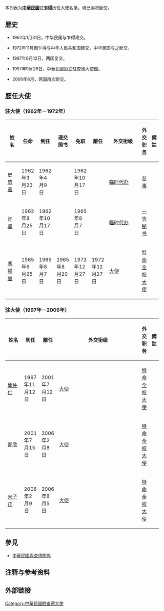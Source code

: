 {{NoteTA|1=zh:乍得;zh-hans:乍得;zh-hant:乍得;zh-cn:乍得;zh-tw:查德;zh-hk:乍得;zh-mo:乍得;}}
本列表为'''[[中華民國|中華民國]]'''驻'''[[乍得|乍得]]'''历任大使名录。現已兩次斷交。

==歷史==
*1962年1月31日，中华民国与乍得建交。

*1972年11月因乍得与中华人民共和国建交，中华民国与之断交。

*1997年8月12日，两国复交。

*1997年9月26日，中華民國設立駐查德大使館。

*2006年8月，两国再次断交。

==歷任大使==

==={{ROC}}驻{{CHA}}大使（1962年－1972年）===
{| class="wikitable" 
|- 
! width=12%  |姓名
! width=10%  |任命
! width=10%  |到任
! width=10%  |递交国书
! width=10%  |免职
! width=10%  |離任
! width=8%  |外交衔级
! width=10%  |外交职务
! width=13%  colspan="2" | 備註
|-
| [[史悠鑫|史悠鑫]]
| 1962年3月23日
| 1962年4月9日
|
| 1962年10月17日
|
| [[临时代办|临时代办]]
| [[参事|参事]]
|
|-
| [[许鼐|许鼐]]
| 1962年8月25日
| 1962年10月17日
|
| 1965年8月7日
|
| [[临时代办|临时代办]]
| [[一等秘书|一等秘书]]
|
|-
| [[馮燿曾|馮燿曾]]
| 1965年6月25日
| 1965年8月7日
| 1965年8月20日
| 1972年12月27日
| 1972年12月27日
| [[大使|大使]]
| [[特命全权大使|特命全权大使]]
|
|}

==={{ROC}}驻{{CHA}}大使（1997年－2006年）===
{| class="wikitable" 
|- 
! width=12%  |姓名
! width=10%  |到任
! width=10%  |離任
! width=8%  |外交衔级
! width=10%  |外交职务
! width=13%  colspan="2" | 備註
|-
| [[邱仲仁|邱仲仁]]
| 1997年11月12日
| 2001年7月12日
| [[大使|大使]]
| [[特命全权大使|特命全权大使]]
| 
|-
| [[鄭欣|鄭欣]]
| 2001年7月15日
| 2006年2月8日
| [[大使|大使]]
| [[特命全权大使|特命全权大使]]
|
|-
| [[宋子正|宋子正]]
| 2006年2月9日
| 2006年8月5日
| [[大使|大使]]
| [[特命全权大使|特命全权大使]]
|
|}

== 參見 ==
* [[中華民國與查德關係|中華民國與查德關係]]

== 注释与参考资料 ==
{{reflist}}

== 外部链接 ==


{{中華民國駐外大使}}

[[Category:中華民國駐查德大使|Category:中華民國駐查德大使]]